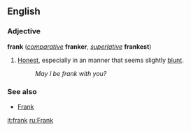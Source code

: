==English==
===Adjective===
'''frank''' (''[[comparative]]'' '''franker''', ''[[superlative]]'' '''frankest''')

#[[Honest]], especially in an manner that seems slightly [[blunt]].
#:''May I be frank with you?''

===See also===
*[[Frank]]

[[it:frank]]
[[ru:Frank]]